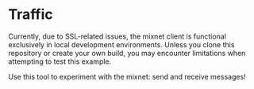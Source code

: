 # Traffic

<Callout type="info" emoji="ℹ️">
    Currently, due to SSL-related issues, the mixnet client is functional exclusively in local development environments. Unless you clone this repository or create your own build, you may encounter limitations when attempting to test this example.
</Callout>

Use this tool to experiment with the mixnet: send and receive messages!

<Traffic />
<FormattedTrafficExampleCode />
